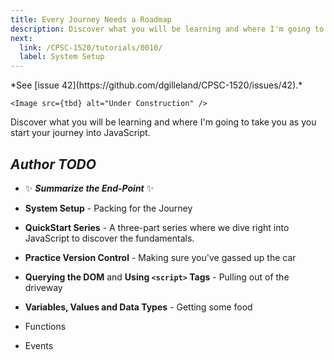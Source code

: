 ```yaml
---
title: Every Journey Needs a Roadmap
description: Discover what you will be learning and where I'm going to take you as you start your journey into JavaScript.
next:
  link: /CPSC-1520/tutorials/0010/
  label: System Setup
---
```



<Aside title="Work-In-Progress (WIP)" type="caution">
    *See [issue 42](https://github.com/dgilleland/CPSC-1520/issues/42).*

    <Image src={tbd} alt="Under Construction" />
</Aside>

Discover what you will be learning and where I'm going to take you as you start your journey into JavaScript.

## *Author TODO*

- ✨ ***Summarize the End-Point*** ✨

- **System Setup** - Packing for the Journey
- **QuickStart Series** - A three-part series where we dive right into JavaScript to discover the fundamentals.
- **Practice Version Control** - Making sure you've gassed up the car
- **Querying the DOM** and **Using `<script>` Tags** - Pulling out of the driveway
- **Variables, Values and Data Types** - Getting some food

- Functions
- Events
